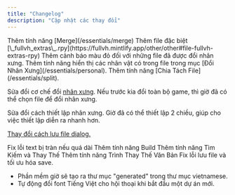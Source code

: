 ```yaml
---
title: "Changelog"
description: "Cập nhật các thay đổi"
---
```


<Update label="08/20/2025" description>
  Thêm tính năng [Merge](/essentials/merge)
</Update>

<Update label="08/14/2025" description>
  Thêm file đặc biệt [\_fullvh_extras\_.rpy](https://fullvh.mintlify.app/other/other#file-fullvh-extras-rpy)
</Update>

<Update label="07/21/2025" description>
  Thêm cảnh báo màu đỏ đối với những file đã được đổi nhân xưng.
</Update>

<Update label="07/20/2025" description>
  Thêm tính năng hiển thị các nhân vật có trong file trong mục [Đổi Nhân Xưng](/essentials/personal).
</Update>

<Update label="07/19/2025" description>
  Thêm tính năng [Chia Tách File](/essentials/split).

  Sửa đổi cơ chế đổi [nhân xưng](/essentials/personal). Nếu trước kia đổi toàn bộ game, thì giờ đã có thể chọn file để đổi nhân xưng.

  Sửa đổi cách thiết lập nhân xưng. Giờ đã có thể thiết lập 2 chiều, giúp cho việc thiết lập diễn ra nhanh hơn.

  [Thay đổi cách lưu file dialog.](/other/other)
</Update>

<Update label="07/13/2025" description>
  Fix lỗi text bị tràn nếu quá dài
</Update>

<Update label="06/27/2025" description>
  Thêm tính năng Build
</Update>

<Update label="06/26/2025" description>
  Thêm tính năng Tìm Kiếm và Thay Thế
</Update>

<Update label="06/24/2025" description>
  Thêm tính năng Trình Thay Thế Văn Bản
</Update>

<Update label="06/22/2025" description>
  Fix lỗi lưu file và tối ưu hóa save.
</Update>

<Update label="05/25/2025" description="v0.1">
  
</Update>

- Phần mềm giờ sẽ tạo ra thư mục "generated" trong thư mục vietnamese.
- Tự động đổi font Tiếng Việt cho hội thoại khi bắt đầu một dự án mới.